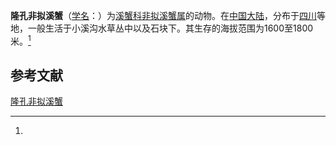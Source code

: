 {{Speciesbox
| name = 隆孔非拟溪蟹
| status = 
| status_system = 
| image = 
| genus = Aparapotamon
| species = emineoforaminum
| authority = (Dai et Chen, 1985)<ref name='id12281'>{{cite web| url =http://www.bioinfo.cn/db05/BjdwSpecies.php?action=view&id=12281| title =隆孔非拟溪蟹| work =《中国动物物种编目数据库》| publisher =中国科学院微生物研究所| author =中国科学院动物研究所| accessdate =2009-04-28| deadurl =yes| archiveurl =https://web.archive.org/web/20160305032720/http://www.bioinfo.cn/db05/BjdwSpecies.php?action=view&id=12281| archivedate =2016-03-05}}</ref>
}}

'''隆孔非拟溪蟹'''（[[学名|学名]]：{{lang|la|''Aparapotamon emineoforaminum''}}）为[[溪蟹科|溪蟹科]][[非拟溪蟹属|非拟溪蟹属]]的动物。在[[中国大陆|中国大陆]]，分布于[[四川|四川]]等地，一般生活于小溪沟水草丛中以及石块下。其生存的海拔范围为1600至1800米。<ref name='id12281'/>

== 参考文献 ==
{{reflist}}

{{Wikispecies|Aparapotamon emineoforaminum}}
{{Taxonbar|from=Q13382477}}

[[Category:非拟溪蟹属|隆孔非拟溪蟹]]


{{螃蟹小作品}}